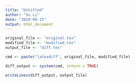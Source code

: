 ```yaml
---
title: "Untitled"
author: "Su Li"
date: "2024-09-15"
output: html_document
---
```


```r
original_file <- "original.tex"
modified_file <- "modified.tex"
output_file <- "diff.tex"
```
```r
cmd <- paste("latexdiff", original_file, modified_file)
```


```r
diff_output <- system(cmd, intern = TRUE)
```
```r
writeLines(diff_output, output_file)
```


